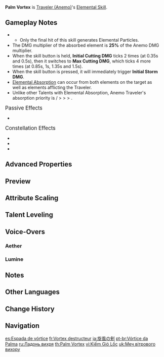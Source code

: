 {{Talent Infobox
|image         = Talent Palm Vortex.png
|character     = Traveler (Anemo)
|type          = Elemental Skill
|info          = Grasping the wind's might, you form a vortex of vacuum in your palm, causing continuous {{Color|Anemo DMG}} to opponents in front of you.<br>The vacuum vortex explodes when the skill duration ends, causing a greater amount of {{Color|Anemo DMG}}<!--not colorized in-game--> over a larger area.<br><br>'''Hold'''<br>DMG and [[AoE]] will gradually increase.<br><br>'''Elemental Absorption'''<br>If the vortex comes into contact with {{Color|Hydro}}/{{Color|Pyro}}/{{Color|Cryo}}/{{Color|Electro}}, it will deal additional {{Color|Black|Elemental DMG}} of that type.<br>[[Elemental Absorption]] may only occur once per use.
|utility1      = Elemental Absorption
|CD            = 5s
|CDHold        = 8s
|attr1         = Initial Cutting DMG
|value1        = 12.0–25.5%
|attr2         = Max Cutting DMG
|value2        = 16.8–35.7%
|attr3         = Initial Storm DMG
|value3        = 176–374%
|attr4         = Max Storm DMG
|value4        = 192–408%
|scale_att1    = ATK
}}
{{Description|You discussed the way to grasp the formless wind with Paimon.}}
'''Palm Vortex''' is [[Traveler (Anemo)]]'s [[Elemental Skill]].

==Gameplay Notes==
* {{Talent Note|particles|2|3.33}}
** Only the final hit of this skill generates Elemental Particles.
* The DMG multiplier of the absorbed element is '''25%''' of the Anemo DMG multiplier.
* When the skill button is held, '''Initial Cutting DMG''' ticks 2 times (at 0.35s and 0.5s), then it switches to '''Max Cutting DMG''', which ticks 4 more times (at 0.85s, 1s, 1.35s and 1.5s).
* When the skill button is pressed, it will immediately trigger '''Initial Storm DMG'''.
* [[Elemental Absorption]] can occur from both elements on the target as well as elements afflicting the Traveler.
* Unlike other Talents with Elemental Absorption, Anemo Traveler's absorption priority is {{Cryo}} / {{Color|Cryo|Frozen}} > {{Pyro}} > {{Hydro}} > {{Electro}}.

;<big>Passive Effects</big>
* {{Talent Note|character=Traveler (Anemo)|talent=Palm Vortex|ascension|2|Second Wind}}

;<big>Constellation Effects</big>
* {{Talent Note|constellation|1|Raging Vortex}}
* {{Talent Note|constellation|4|Cherishing Breezes}}
* {{Talent Note|constellation|5|Vortex Stellaris}}

==Advanced Properties==
{{Advanced Properties
|title   = Cutting DMG
|gu      = 1U
|icdtag  = Elemental Skill Anemo
|icdtype = 2.5s/3 Hits
|poise   = 10
|impulse = 2

|title2   = Press Storm DMG
|gu2      = 1U
|icdtag2  = none
|poise2   = 200
|impulse2 = 5

|title3   = Hold Storm DMG
|gu3      = 1U
|icdtag3  = none
|poise3   = 200
|impulse3 = 6

|title4   = Absorbed Cryo (Cutting)
|gu4      = 1U
|icdtag4  = Elemental Skill Cryo
|icdtype4 =2.5s/3 Hits
|poise4   = 0
|impulse4 = 0

|title5   = Absorbed Electro (Cutting)
|gu5      = 1U
|icdtag5  = Elemental Skill Electro
|icdtype5 = 2.5s/3 Hits
|poise5   = 0
|impulse5 = 0

|title6   = Absorbed Hydro (Cutting)
|gu6      = 1U
|icdtag6  = Elemental Skill Hydro
|icdtype6 = 2.5s/3 Hits
|poise6   = 0
|impulse6 = 0

|title7   = Absorbed Pyro (Cutting)
|gu7      = 1U
|icdtag7  = Elemental Skill Pyro
|icdtype7 = 2.5s/3 Hits
|poise7   = 0
|impulse7 = 0

|title8   = Absorbed Element (Storm)
|gu8      = 1U
|icdtag8  = none
|poise8   = 0
|impulse8 = 0
}}

==Preview==
{{Preview
|file1=Palm Vortex Press (Aether) Preview
|caption1= Press (Aether)

|file2=Palm Vortex Press (Lumine) Preview
|caption2= Press (Lumine)

|file3=Palm Vortex Hold (Aether) Preview
|caption3= Hold (Aether)

|file4=Palm Vortex Hold (Lumine) Preview
|caption4= Hold (Lumine)
}}
{{Clr}}

==Attribute Scaling==
{{Talent Scaling
|talentType=Elemental Skill
|levels=14
|order=initialcuttingdmg,maxcuttingdmg,initialstormdmg,maxstormdmg,basecd,maxchargingcd
|titles=Initial Cutting DMG<ref name="dmg" group="Note">Value indicated is the damage of each hit.</ref> (%),Max Cutting DMG<ref name="dmg" group="Note" /> (%),Initial Storm DMG (%),Max Storm DMG (%),Base CD,Max Charging CD
|initialcuttingdmg_1=12.00
|initialcuttingdmg_2=12.90
|initialcuttingdmg_3=13.80
|initialcuttingdmg_4=15.00
|initialcuttingdmg_5=15.90
|initialcuttingdmg_6=16.80
|initialcuttingdmg_7=18.00
|initialcuttingdmg_8=19.20
|initialcuttingdmg_9=20.40
|initialcuttingdmg_10=21.60
|initialcuttingdmg_11=22.80
|initialcuttingdmg_12=24.00
|initialcuttingdmg_13=25.50
|initialcuttingdmg_14=27.00

|maxcuttingdmg_1=16.80
|maxcuttingdmg_2=18.06
|maxcuttingdmg_3=19.32
|maxcuttingdmg_4=21.00
|maxcuttingdmg_5=22.26
|maxcuttingdmg_6=23.52
|maxcuttingdmg_7=25.20
|maxcuttingdmg_8=26.88
|maxcuttingdmg_9=28.56
|maxcuttingdmg_10=30.24
|maxcuttingdmg_11=31.92
|maxcuttingdmg_12=33.60
|maxcuttingdmg_13=35.70
|maxcuttingdmg_14=37.80

|initialstormdmg_1=176.00
|initialstormdmg_2=189.20
|initialstormdmg_3=202.40
|initialstormdmg_4=220.00
|initialstormdmg_5=233.20
|initialstormdmg_6=246.40
|initialstormdmg_7=264.00
|initialstormdmg_8=281.60
|initialstormdmg_9=299.20
|initialstormdmg_10=316.80
|initialstormdmg_11=334.40
|initialstormdmg_12=352.00
|initialstormdmg_13=374.00
|initialstormdmg_14=396.00

|maxstormdmg_1=192.00
|maxstormdmg_2=206.40
|maxstormdmg_3=220.80
|maxstormdmg_4=240.00
|maxstormdmg_5=254.40
|maxstormdmg_6=268.80
|maxstormdmg_7=288.00
|maxstormdmg_8=307.20
|maxstormdmg_9=326.40
|maxstormdmg_10=345.60
|maxstormdmg_11=364.80
|maxstormdmg_12=384.00
|maxstormdmg_13=408.00
|maxstormdmg_14=432.00

|basecd=5s

|maxchargingcd=8s
}}

==Talent Leveling==
{{Talent Upgrade|Mondstadt}}

==Voice-Overs==
===Aether===
{{Talent VO/Traveler|character=Aether}}
===Lumine===
{{Talent VO/Traveler|character=Lumine}}

==Notes==
{{Reflist|note=1}}

==Other Languages==
{{Other Languages
|en      = Palm Vortex
|zhs     = 风涡剑
|zhs_rm  = Fēngwō Jiàn
|zht     = 風渦劍
|zht_rm  = Fēngwō Jiàn
|zh_tl   = Wind Vortex Sword
|ja      = 旋風の剣
|ja_rm   = Tsumuji<!--/Tsumujikaze/Senpuu/Tsujikaze--> no Ken<!--/Tsurugi-->{{Assumed}}
|ja_tl   = Whirlwind Sword
|ko      = 회오리 {{tt|검|劍}}
|ko_tl   = Whirlwind Sword
|es      = Espada de vórtice
|es_tl   = Vortex Sword
|fr      = Vortex destructeur
|fr_tl   = Destructive Vortex
|ru      = Ладонь вихря
|ru_tl   = Vortex Palm
|th      = Palm Vortex
|vi      = {{tt|Kiếm|劍}} Gió Lốc
|vi_tl   = Whirlwind Sword
|de      = Windschwert
|de_tl   = Wind Sword
|id      = Palm Fortex
|pt      = Vórtice da Palma
|pt_tl   = Palm Vortex
|tr      = Avuç Girdabı
|tr_tl   = Palm Vortex
|it      = Vortice del palmo
|it_tl   = Palm Vortex
}}

==Change History==
{{Change History|1.0}}

==Navigation==
{{Talent Navbox|Traveler (Anemo)}}

[[es:Espada de vórtice]]
[[fr:Vortex destructeur]]
[[ja:旋風の剣]]
[[pt-br:Vórtice da Palma]]
[[ru:Ладонь вихря]]
[[th:Palm Vortex]]
[[vi:Kiếm Gió Lốc]]
[[uk:Меч вітрового вихору]]